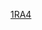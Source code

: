 {{Linescore
| Date = 3月8日
| Time = 18:30
| Location = [[高尺天空巨蛋]]
| Road = {{bb|TPE}} | RoadAbr = 中華台北
| R1 = 0 | R2 = 0 | R3 = 2 | R4 = 0 | R5 = 3 | R6 = 0 | R7 = 0 | R8 = 0 | R9 = 0 | RR = 5 | RH = 10 | RE = 1
| Home = '''{{bb|NED}}''' | HomeAbr = 荷蘭
| H1 = 0 | H2 = 1 | H3 = 0 | H4 = 3 | H5 = 0 | H6 = 0 | H7 = 0 | H8 = 1 | H9 = 1X | HR = 6 | HH = 13 | HE = 0
| WP = [[夏倫·馬提斯|Shairon Martis]] (1-0)
| LP = [[陳鴻文]] (0-1)
| SV = 
| RoadHR = [[張志豪]] (1，5局上，2分)
| HomeHR = 
| Attendance = 3,606
| Notes = 
| BoxURL = https://www.worldbaseballclassic.com/gameday/chinese-taipei-vs-netherlands/2017/03/08/486907#game=486907,game_state=final,game_tab=box
}}
<noinclude>
[[Category:2017年世界棒球經典賽賽事模板|1RA4]]
</noinclude>